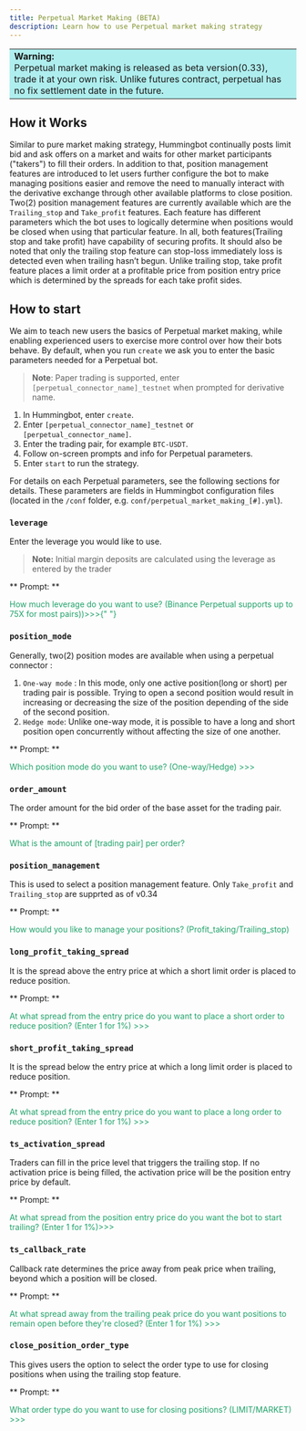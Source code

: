 ```yaml
---
title: Perpetual Market Making (BETA)
description: Learn how to use Perpetual market making strategy
---
```


<table>
  <tr>
    <td style="background-color: #AFEEEE">
      <b> Warning:</b> <br />
      Perpetual market making is released as beta version(0.33),
      trade it at your own risk. Unlike futures contract, perpetual has no fix settlement date in the future.
    </td>
  </tr>
</table>

## How it Works

Similar to pure market making strategy, Hummingbot continually posts limit bid and ask offers on a market and waits for other market participants ("takers") to fill their orders.
In addition to that, position management features are introduced to let users further configure the bot to make managing positions easier and remove the need to manually interact with the derivative exchange through other available platforms to close position. Two(2) position management features are currently available which are the `Trailing_stop` and `Take_profit` features. Each feature has different parameters which the bot uses to logically determine when positions would be closed when using that particular feature. In all, both features(Trailing stop and take profit) have capability of securing profits. It should also be noted that only the trailing stop feature can stop-loss immediately loss is detected even when trailing hasn’t begun. Unlike trailing stop, take profit feature places a limit order at a profitable price from position entry price which is determined by the spreads for each take profit sides.

## How to start

We aim to teach new users the basics of Perpetual market making, while enabling experienced users to exercise more control over how their bots behave. By default, when you run `create` we ask you to enter the basic parameters needed for a Perpetual bot.

> **Note**: Paper trading is supported, enter `[perpetual_connector_name]_testnet` when prompted for derivative name.

1. In Hummingbot, enter `create`.
2. Enter `[perpetual_connector_name]_testnet` or `[perpetual_connector_name]`.
3. Enter the trading pair, for example `BTC-USDT`.
4. Follow on-screen prompts and info for Perpetual parameters.
5. Enter `start` to run the strategy.

For details on each Perpetual parameters, see the following sections for details. These parameters are fields in Hummingbot configuration files (located in the `/conf` folder, e.g. `conf/perpetual_market_making_[#].yml`).

### `leverage`

Enter the leverage you would like to use.

> **Note:** Initial margin deposits are calculated using the leverage as entered by the trader

** Prompt: **

<div style={{ padding: "10px 20px", backgroundColor: "#1c1c1c" }}>
  <font color="#20a26a">
    How much leverage do you want to use? (Binance Perpetual supports up to 75X
    for most pairs))>>>{" "}
  </font>
</div>

### `position_mode`

Generally, two(2) position modes are available when using a perpetual connector : 
1. `One-way mode` : In this mode, only one active position(long or short) per trading pair is possible. Trying to open a second position would result in increasing or decreasing the size of the position depending of the side of the second position. 
2. `Hedge mode`: Unlike one-way mode, it is possible to have a long and short position open concurrently without affecting the size of one another.

** Prompt: **

<div style={{ padding: "10px 20px", backgroundColor: "#1c1c1c" }}>
  <font color="#20a26a">
    Which position mode do you want to use? (One-way/Hedge) >>>
  </font>
</div>

### `order_amount`

The order amount for the bid order of the base asset for the trading pair.

** Prompt: **

<div style={{ padding: "10px 20px", backgroundColor: "#1c1c1c" }}>
  <font color="#20a26a">What is the amount of [trading pair] per order?</font>
</div>

### `position_management`
This is used to select a position management feature. Only `Take_profit` and `Trailing_stop` are supprted as of v0.34

** Prompt: **

<div style={{ padding: "10px 20px", backgroundColor: "#1c1c1c" }}>
  <font color="#20a26a">How would you like to manage your positions? (Profit_taking/Trailing_stop)</font>
</div>

### `long_profit_taking_spread`
It is the spread above the entry price at which a short limit order is placed to reduce position.

** Prompt: **

<div style={{ padding: "10px 20px", backgroundColor: "#1c1c1c" }}>
  <font color="#20a26a">At what spread from the entry price do you want to place a short order to reduce position? (Enter 1 for 1%) >>> </font>
</div>

### `short_profit_taking_spread`
It is the spread below the entry price at which a long limit order is placed to reduce position.

** Prompt: **

<div style={{ padding: "10px 20px", backgroundColor: "#1c1c1c" }}>
  <font color="#20a26a">At what spread from the entry price do you want to place a long order to reduce position? (Enter 1 for 1%) >>> </font>
</div>

### `ts_activation_spread`

Traders can fill in the price level that triggers the trailing stop. If no activation price is being filled, the activation price will be the position entry price by default.

** Prompt: **

<div style={{ padding: "10px 20px", backgroundColor: "#1c1c1c" }}>
  <font color="#20a26a">
    At what spread from the position entry price do you want the bot to start trailing? (Enter 1 for 1%)>>>
  </font>
</div>

### `ts_callback_rate`

Callback rate determines the price away from peak price when trailing, beyond which a position will be closed.

** Prompt: **

<div style={{ padding: "10px 20px", backgroundColor: "#1c1c1c" }}>
  <font color="#20a26a">
    At what spread away from the trailing peak price do you want positions to remain open before they're closed? (Enter 1 for 1%) >>>
  </font>
</div>

### `close_position_order_type`
This gives users the option to select the order type to use for closing positions when using the trailing stop feature.

** Prompt: **

<div style={{ padding: "10px 20px", backgroundColor: "#1c1c1c" }}>
  <font color="#20a26a">
    What order type do you want to use for closing positions? (LIMIT/MARKET) >>>
  </font>
</div>
